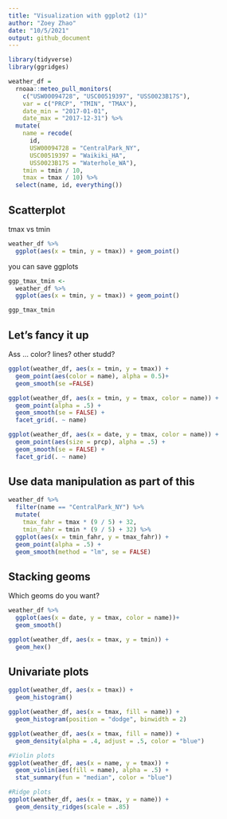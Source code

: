 ```yaml
---
title: "Visualization with ggplot2 (1)"
author: "Zoey Zhao"
date: "10/5/2021"
output: github_document
---
```

```r
library(tidyverse)
library(ggridges)
```
```r
weather_df = 
  rnoaa::meteo_pull_monitors(
    c("USW00094728", "USC00519397", "USS0023B17S"),
    var = c("PRCP", "TMIN", "TMAX"), 
    date_min = "2017-01-01",
    date_max = "2017-12-31") %>%
  mutate(
    name = recode(
      id, 
      USW00094728 = "CentralPark_NY", 
      USC00519397 = "Waikiki_HA",
      USS0023B17S = "Waterhole_WA"),
    tmin = tmin / 10,
    tmax = tmax / 10) %>%
  select(name, id, everything())
```
## Scatterplot

tmax vs tmin

```r
weather_df %>%
  ggplot(aes(x = tmin, y = tmax)) + geom_point()
```
you can save ggplots

```r
ggp_tmax_tmin <-
  weather_df %>%
  ggplot(aes(x = tmin, y = tmax)) + geom_point()

ggp_tmax_tmin
```
## Let's fancy it up

Ass ... color? lines? other studd?

```r
ggplot(weather_df, aes(x = tmin, y = tmax)) + 
  geom_point(aes(color = name), alpha = 0.5)+
  geom_smooth(se =FALSE)
```

```r
ggplot(weather_df, aes(x = tmin, y = tmax, color = name)) + 
  geom_point(alpha = .5) +
  geom_smooth(se = FALSE) + 
  facet_grid(. ~ name)
```

```r
ggplot(weather_df, aes(x = date, y = tmax, color = name)) + 
  geom_point(aes(size = prcp), alpha = .5) +
  geom_smooth(se = FALSE) + 
  facet_grid(. ~ name)
```

## Use data manipulation as part of this
```r
weather_df %>% 
  filter(name == "CentralPark_NY") %>% 
  mutate(
    tmax_fahr = tmax * (9 / 5) + 32,
    tmin_fahr = tmin * (9 / 5) + 32) %>% 
  ggplot(aes(x = tmin_fahr, y = tmax_fahr)) +
  geom_point(alpha = .5) + 
  geom_smooth(method = "lm", se = FALSE)
```

## Stacking geoms
Which geoms do you want?

```r
weather_df %>%
  ggplot(aes(x = date, y = tmax, color = name))+
  geom_smooth()
```

```r
ggplot(weather_df, aes(x = tmax, y = tmin)) + 
  geom_hex()
```
## Univariate plots

```r
ggplot(weather_df, aes(x = tmax)) + 
  geom_histogram()

ggplot(weather_df, aes(x = tmax, fill = name)) + 
  geom_histogram(position = "dodge", binwidth = 2)

ggplot(weather_df, aes(x = tmax, fill = name)) + 
  geom_density(alpha = .4, adjust = .5, color = "blue")

#Violin plots
ggplot(weather_df, aes(x = name, y = tmax)) + 
  geom_violin(aes(fill = name), alpha = .5) + 
  stat_summary(fun = "median", color = "blue")

#Ridge plots
ggplot(weather_df, aes(x = tmax, y = name)) + 
  geom_density_ridges(scale = .85)
```


